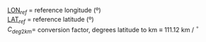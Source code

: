 
<p class=box>
[LON](#longitude)$_{ref}$ = reference longitude (º)  
[LAT](#latitude)$_{ref}$ = reference latitude (º)  
$C_{deg2km}=$ conversion factor, degrees latitude to km
$\equiv$ 111.12 km / $^{\circ}$  
</p>
<p class=box2>
\begin{equation}
\begin{split}
\mathrm{DEI} = & \mathrm{C_{deg2km}}(\mathrm{\{LON\}}-\{\mathrm{LON}_{ref}\})\cos(\mathrm{\{LAT\}}) \notag \\ 
\mathrm{DNI} = & \mathrm{C_{deg2km}}(\mathrm{\{LAT\}}-\{\mathrm{LAT}_{ref}\})  
\end{split}
(\#eq:DNSEW)
\end{equation}
</p>
